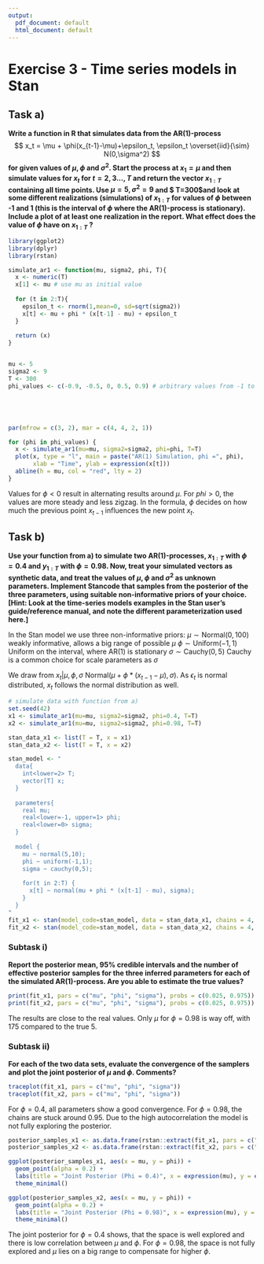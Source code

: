 ```yaml
---
output:
  pdf_document: default
  html_document: default
---
```

# Exercise 3 - Time series models in Stan

## Task a)
**Write a function in R that simulates data from the AR(1)-process**
$$
x_t = \mu + \phi(x_{t-1}-\mu)+\epsilon_t, \epsilon_t \overset{iid}{\sim} N(0,\sigma^2)
$$
**for given values of $\mu, \phi \text{ and } \sigma^2$. Start the process at $x_1 = \mu$ and then simulate values for $x_t$ for $t = 2, 3 . . . , T$ and return the vector $x_{1:T}$ containing all time points. Use $\mu = 5, \sigma^2=9$ and $ T=300$and look at some different realizations (simulations) of $x_{1:T}$ for values of $\phi$ between -1 and 1 (this is the interval of $\phi$ where the AR(1)-process is stationary). Include a plot of at least one realization in the report. What effect does the value of $\phi$ have on $x_{1:T}$ ?**
```r
library(ggplot2)
library(dplyr)
library(rstan)
```


```r
simulate_ar1 <- function(mu, sigma2, phi, T){
  x <- numeric(T)
  x[1] <- mu # use mu as initial value
  
  for (t in 2:T){
    epsilon_t <- rnorm(1,mean=0, sd=sqrt(sigma2))
    x[t] <- mu + phi * (x[t-1] - mu) + epsilon_t
  }
  
  return (x)
}


mu <- 5
sigma2 <- 9
T <- 300
phi_values <- c(-0.9, -0.5, 0, 0.5, 0.9) # arbitrary values from -1 to 1





par(mfrow = c(3, 2), mar = c(4, 4, 2, 1))

for (phi in phi_values) {
  x <- simulate_ar1(mu=mu, sigma2=sigma2, phi=phi, T=T)
  plot(x, type = "l", main = paste("AR(1) Simulation, phi =", phi),
       xlab = "Time", ylab = expression(x[t]))
  abline(h = mu, col = "red", lty = 2)
}

```

Values for $\phi < 0$ result in alternating results around $\mu$. For $phi > 0$, the values are more steady and less zigzag. In the formula, $\phi$ decides on how much the previous point $x_{t-1}$ influences the new point $x_t$. 


## Task b)
**Use your function from a) to simulate two AR(1)-processes, $x_{1:T}$ with $\phi = 0.4$ and $y_{1:T}$ with $\phi = 0.98$. Now, treat your simulated vectors as synthetic data, and treat the values of $\mu, \phi \text{ and } \sigma^2$ as unknown parameters. Implement Stancode that samples from the posterior of the three parameters, using suitable non-informative priors of your choice. [Hint: Look at the time-series models examples in the Stan user's guide/reference manual, and note the different parameterization used here.]**

In the Stan model we use three non-informative priors:
$\mu \sim \text{Normal}(0,100)$ weakly informative, allows a big range of possible $\mu$
$\phi \sim \text{Uniform}(-1, 1)$ Uniform on the interval, where AR(1) is stationary
$\sigma \sim \text{Cauchy}(0,5)$ Cauchy is a common choice for scale parameters as $\sigma$

We draw from $x_t \vert \mu,\phi,\sigma~ \text{Normal}(\mu + \phi * (x_{t-1}- \mu), \sigma)$.
As $\epsilon_t$ is normal distributed, $x_t$ follows the normal distribution as well.

```r
# simulate data with function from a)
set.seed(42)
x1 <- simulate_ar1(mu=mu, sigma2=sigma2, phi=0.4, T=T)
x2 <- simulate_ar1(mu=mu, sigma2=sigma2, phi=0.98, T=T)

stan_data_x1 <- list(T = T, x = x1)
stan_data_x2 <- list(T = T, x = x2)

stan_model <- "
  data{
    int<lower=2> T;
    vector[T] x;
  }
  
  parameters{
    real mu;
    real<lower=-1, upper=1> phi;
    real<lower=0> sigma;
  }
  
  model {
    mu ~ normal(5,10);
    phi ~ uniform(-1,1);
    sigma ~ cauchy(0,5);
    
    for(t in 2:T) {
      x[t] ~ normal(mu + phi * (x[t-1] - mu), sigma);
    }
  }
"
fit_x1 <- stan(model_code=stan_model, data = stan_data_x1, chains = 4, iter = 2000)
fit_x2 <- stan(model_code=stan_model, data = stan_data_x2, chains = 4, iter = 2000)

```

### Subtask i)
**Report the posterior mean, 95% credible intervals and the number of effective posterior samples for the three inferred parameters for each of the simulated AR(1)-process. Are you able to estimate the true values?**
```r

print(fit_x1, pars = c("mu", "phi", "sigma"), probs = c(0.025, 0.975))
print(fit_x2, pars = c("mu", "phi", "sigma"), probs = c(0.025, 0.975))

```

The results are close to the real values. Only $\mu$ for $\phi=0.98$ is way off, with 175 compared to the true 5.

### Subtask ii)
**For each of the two data sets, evaluate the convergence of the samplers and plot the joint posterior of $\mu$ and $\phi$. Comments?**
```r
traceplot(fit_x1, pars = c("mu", "phi", "sigma"))
traceplot(fit_x2, pars = c("mu", "phi", "sigma"))

```

For $\phi=0.4$, all parameters show a good convergence. For $\phi=0.98$, the chains are stuck around 0.95. Due to the high autocorrelation the model is not fully exploring the posterior.

```r
posterior_samples_x1 <- as.data.frame(rstan::extract(fit_x1, pars = c("mu", "phi")))
posterior_samples_x2 <- as.data.frame(rstan::extract(fit_x2, pars = c("mu", "phi")))

ggplot(posterior_samples_x1, aes(x = mu, y = phi)) +
  geom_point(alpha = 0.2) +
  labs(title = "Joint Posterior (Phi = 0.4)", x = expression(mu), y = expression(phi)) +
  theme_minimal()

ggplot(posterior_samples_x2, aes(x = mu, y = phi)) +
  geom_point(alpha = 0.2) +
  labs(title = "Joint Posterior (Phi = 0.98)", x = expression(mu), y = expression(phi)) +
  theme_minimal()

```

The joint posterior for $\phi=0.4$ shows, that the space is well explored and there is low correlation between $\mu$ and $\phi$. For $\phi=0.98$, the space is not fully explored and $\mu$ lies on a big range to compensate for higher $\phi$.
